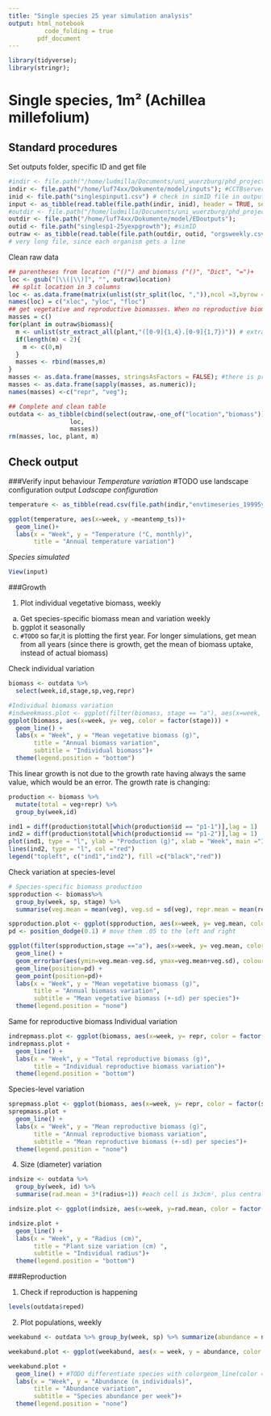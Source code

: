 ```yaml
---
title: "Single species 25 year simulation analysis"
output: html_notebook
          code_folding = true
        pdf_document
---
```

```r
library(tidyverse);
library(stringr);
```

# Single species, 1m² (Achillea millefolium)

## Standard procedures
Set outputs folder, specific ID and get file
```r
#indir <- file.path("/home/ludmilla/Documents/uni_wuerzburg/phd_project/thesis/model/inputs") 
indir <- file.path("/home/luf74xx/Dokumente/model/inputs"); #CCTBserver
inid <- file.path("singlespinput1.csv") # check in simID file in output
input <- as_tibble(read.table(file.path(indir, inid), header = TRUE, sep = ","))
#outdir <- file.path("/home/ludmilla/Documents/uni_wuerzburg/phd_project/thesis/model/EDoutputs") #CCTBserver 
outdir <- file.path("/home/luf74xx/Dokumente/model/EDoutputs");
outid <- file.path("singlesp1-25yexpgrowth"); #simID
outraw <- as_tibble(read.table(file.path(outdir, outid, "orgsweekly.csv"), header = TRUE, sep = "\t"));
# very long file, since each organism gets a line
```

Clean raw data
```r
## parentheses from location ("()") and biomass ("()", "Dict", "=")+
loc <- gsub("[\\(|\\)]", "", outraw$location)
 ## split location in 3 columns
loc <- as.data.frame(matrix(unlist(str_split(loc, ",")),ncol =3,byrow = T))
names(loc) = c("xloc", "yloc", "floc")
## get vegetative and reproductive biomasses. When no reproductive biomass, adds 0 before reshaping 2 columns
masses = c()
for(plant in outraw$biomass){
  m <- unlist(str_extract_all(plant,"([0-9]{1,4}.[0-9]{1,7})")) # extracts both veg and repr
  if(length(m) < 2){
    m <- c(0,m)
  }
  masses <- rbind(masses,m)
}
masses <- as.data.frame(masses, stringsAsFactors = FALSE); #there is probably a better way to convert into numeric
masses <- as.data.frame(sapply(masses, as.numeric));
names(masses) <-c("repr", "veg");

## Complete and clean table
outdata <- as_tibble(cbind(select(outraw,-one_of("location","biomass")),
                 loc,
                 masses))
rm(masses, loc, plant, m)
```

## Check output

###Verify input behaviour
*Temperature variation* #TODO use landscape configuration output
*Ladscape configuration*
```r
temperature <- as_tibble(read.csv(file.path(indir,"envtimeseries_19995y.csv"), header =TRUE))

ggplot(temperature, aes(x=week, y =meantemp_ts))+
  geom_line()+
  labs(x = "Week", y = "Temperature (°C, monthly)",
       title = "Annual temperature variation")
```

*Species simulated*
```r
View(input)
```

###Growth

1. Plot individual vegetative biomass, weekly
  a. Get species-specific biomass mean and variation weekly
  b. ggplot it seasonally
  c. `#TODO` so far,it is plotting the first year. For longer simulations, get mean from all years (since there is growth, get the mean of biomass uptake, instead of actual biomass) 

Check individual variation
```r
biomass <- outdata %>%
  select(week,id,stage,sp,veg,repr)

#Individual biomass variation
#indweekmass.plot <- ggplot(filter(biomass, stage == "a"), aes(x=week, y= veg, color = factor(id)))
ggplot(biomass, aes(x=week, y= veg, color = factor(stage))) +
  geom_line() +
  labs(x = "Week", y = "Mean vegetative biomass (g)",
       title = "Annual biomass variation",
       subtitle = "Individual biomass")+
  theme(legend.position = "bottom")
```
This linear growth is not due to the growth rate having always the same value, which would be an error. The growth rate is changing:

```r
production <- biomass %>%
  mutate(total = veg+repr) %>%
  group_by(week,id)

ind1 = diff(production$total[which(production$id == "p1-1")],lag = 1)
ind2 = diff(production$total[which(production$id == "p1-2")],lag = 1)
plot(ind1, type = "l", ylab = "Production (g)", xlab = "Week", main ="Individual biomass production")
lines(ind2, type = "l", col ="red")
legend("topleft", c("ind1","ind2"), fill =c("black","red"))
```

Check variation at species-level
```r
# Species-specific biomass production
spproduction <- biomass%>%
  group_by(week, sp, stage) %>%
  summarise(veg.mean = mean(veg), veg.sd = sd(veg), repr.mean = mean(repr), repr.sd = sd(repr))

spproduction.plot <- ggplot(spproduction, aes(x=week, y= veg.mean, color = factor(sp))) #only one sp, not necessary
pd <- position_dodge(0.1) # move them .05 to the left and right

ggplot(filter(spproduction,stage =="a"), aes(x=week, y= veg.mean, color = factor(stage))) +
  geom_line() +
  geom_errorbar(aes(ymin=veg.mean-veg.sd, ymax=veg.mean+veg.sd), colour = "black", width=.1, position=pd) +
  geom_line(position=pd) +
  geom_point(position=pd)+
  labs(x = "Week", y = "Mean vegetative biomass (g)",
       title = "Annual biomass variation",
       subtitle = "Mean vegetative biomass (+-sd) per species")+
  theme(legend.position = "none")
```

Same for reproductive biomass
Individual variation
```r
indrepmass.plot <- ggplot(biomass, aes(x=week, y= repr, color = factor(id)))
indrepmass.plot + 
  geom_line() +
  labs(x = "Week", y = "Total reproductive biomass (g)",
       title = "Individual reproductive biomass variation")+
  theme(legend.position = "bottom")
```

Species-level variation
```r
sprepmass.plot <- ggplot(biomass, aes(x=week, y= repr, color = factor(sp)))
sprepmass.plot + 
  geom_line() +
  labs(x = "Week", y = "Mean reproductive biomass (g)",
       title = "Annual reproductive biomass variation",
       subtitle = "Mean reproductive biomass (+-sd) per species")+
  theme(legend.position = "none")
```

4. Size (diameter) variation
```r
indsize <- outdata %>%
  group_by(week, id) %>%
  summarise(rad.mean = 3*(radius+1)) #each cell is 3x3cm², plus central cell, to which the radius is added

indsize.plot <- ggplot(indsize, aes(x=week, y=rad.mean, color = factor(id)))

indsize.plot +
  geom_line() +
  labs(x = "Week", y = "Radius (cm)",
       title = "Plant size variation (cm) ",
       subtitle = "Individual radius")+
  theme(legend.position = "bottom")
```

###Reproduction

1. Check if reproduction is happening
```r
levels(outdata$reped)
```

2. Plot populations, weekly
```r
weekabund <- outdata %>% group_by(week, sp) %>% summarize(abundance = n())

weekabund.plot <- ggplot(weekabund, aes(x = week, y = abundance, color = factor(sp))) 

weekabund.plot +
  geom_line() + #TODO differentiate species with colorgeom_line(color = "forestgreen") 
  labs(x = "Week", y = "Abundance (n individuals)",
       title = "Abundance variation",
       subtitle = "Species abundance per week")+
  theme(legend.position = "none")
```

